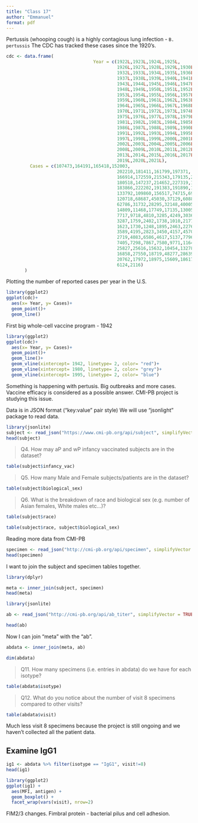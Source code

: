 ```yaml
---
title: "Class 17"
author: "Emmanuel"
format: pdf
---
```


Pertussis (whooping cough) is a highly contagious lung infection - `B. pertussis`
The CDC has tracked these cases since the 1920's.

```r
cdc <- data.frame(
                                 Year = c(1922L,1923L,1924L,1925L,
                                          1926L,1927L,1928L,1929L,1930L,1931L,
                                          1932L,1933L,1934L,1935L,1936L,
                                          1937L,1938L,1939L,1940L,1941L,1942L,
                                          1943L,1944L,1945L,1946L,1947L,
                                          1948L,1949L,1950L,1951L,1952L,
                                          1953L,1954L,1955L,1956L,1957L,1958L,
                                          1959L,1960L,1961L,1962L,1963L,
                                          1964L,1965L,1966L,1967L,1968L,1969L,
                                          1970L,1971L,1972L,1973L,1974L,
                                          1975L,1976L,1977L,1978L,1979L,1980L,
                                          1981L,1982L,1983L,1984L,1985L,
                                          1986L,1987L,1988L,1989L,1990L,
                                          1991L,1992L,1993L,1994L,1995L,1996L,
                                          1997L,1998L,1999L,2000L,2001L,
                                          2002L,2003L,2004L,2005L,2006L,2007L,
                                          2008L,2009L,2010L,2011L,2012L,
                                          2013L,2014L,2015L,2016L,2017L,2018L,
                                          2019L,2020L,2021L),
         Cases = c(107473,164191,165418,152003,
                                          202210,181411,161799,197371,
                                          166914,172559,215343,179135,265269,
                                          180518,147237,214652,227319,103188,
                                          183866,222202,191383,191890,109873,
                                          133792,109860,156517,74715,69479,
                                          120718,68687,45030,37129,60886,
                                          62786,31732,28295,32148,40005,
                                          14809,11468,17749,17135,13005,6799,
                                          7717,9718,4810,3285,4249,3036,
                                          3287,1759,2402,1738,1010,2177,2063,
                                          1623,1730,1248,1895,2463,2276,
                                          3589,4195,2823,3450,4157,4570,
                                          2719,4083,6586,4617,5137,7796,6564,
                                          7405,7298,7867,7580,9771,11647,
                                          25827,25616,15632,10454,13278,
                                          16858,27550,18719,48277,28639,32971,
                                          20762,17972,18975,15609,18617,
                                          6124,2116)
       )
```

Plotting the number of reported cases per year in the U.S.

```r
library(ggplot2)
ggplot(cdc)+
  aes(x= Year, y= Cases)+
  geom_point()+
  geom_line()
```

First big whole-cell vaccine program - 1942

```r
library(ggplot2)
ggplot(cdc)+
  aes(x= Year, y= Cases)+
  geom_point()+
  geom_line()+
  geom_vline(xintercept= 1942, linetype= 2, color= "red")+
  geom_vline(xintercept= 1980, linetype= 2, color= "grey")+
  geom_vline(xintercept= 1995, linetype= 2, color= "blue")


```

Something is happening with pertusis. Big outbreaks and more cases. Vaccine efficacy is considered as a possible answer. CMI-PB project is studying this issue.

Data is in JSON format ("key:value" pair style)
We will use "jsonlight" package to read data.
```r
library(jsonlite)
subject <- read_json("https://www.cmi-pb.org/api/subject", simplifyVector = TRUE) 
head(subject)
```

> Q4. How may aP and wP infancy vaccinated subjects are in the dataset?

```r
table(subject$infancy_vac)
```


> Q5. How many Male and Female subjects/patients are in the dataset?

```r
table(subject$biological_sex)
```


> Q6. What is the breakdown of race and biological sex (e.g. number of Asian females, White males etc…)?

```r
table(subject$race)
```

```r
table(subject$race, subject$biological_sex)
```

Reading more data from CMI-PB

```r
specimen <- read_json("http://cmi-pb.org/api/specimen", simplifyVector = TRUE)
head(specimen)
```


I want to join the subject and specimen tables together.
```r
library(dplyr)

meta <- inner_join(subject, specimen)
head(meta)
```

```r
library(jsonlite)

ab <- read_json("http://cmi-pb.org/api/ab_titer", simplifyVector = TRUE)

head(ab)
```

Now I can join "meta" with the "ab". 
```r
abdata <- inner_join(meta, ab)
```

```r
dim(abdata)
```

> Q11. How many specimens (i.e. entries in abdata) do we have for each isotype?

```r
table(abdata$isotype)
```

> Q12. What do you notice about the number of visit 8 specimens compared to other visits?

```r
table(abdata$visit)
```

Much less visit 8 specimens because the project is still ongoing and we haven't collected all the patient data.

## Examine IgG1

```r
ig1 <- abdata %>% filter(isotype == "IgG1", visit!=8)
head(ig1)

```

```r
library(ggplot2)
ggplot(ig1) +
  aes(MFI, antigen) +
  geom_boxplot() + 
  facet_wrap(vars(visit), nrow=2)
```

FIM2/3 changes. Fimbral protein - bacterial pilus and cell adhesion.
















